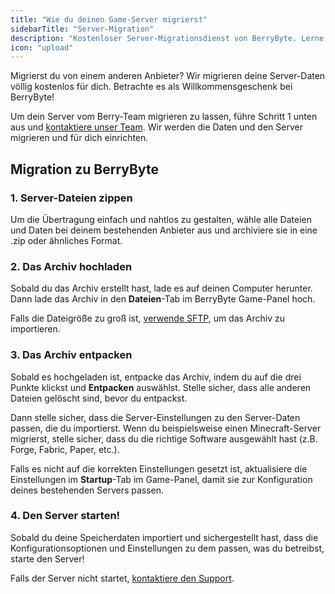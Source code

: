```yaml
---
title: "Wie du deinen Game-Server migrierst"
sidebarTitle: "Server-Migration"
description: "Kostenloser Server-Migrationsdienst von BerryByte. Lerne, wie du deine Minecraft-, Palworld-, Rust- und andere Game-Server von deinem aktuellen Hosting-Anbieter ohne Ausfallzeiten überträgst."
icon: "upload"
---
```


Migrierst du von einem anderen Anbieter? Wir migrieren deine Server-Daten völlig kostenlos für dich. Betrachte es als Willkommensgeschenk bei BerryByte!

Um dein Server vom Berry-Team migrieren zu lassen, führe Schritt 1 unten aus und [kontaktiere unser Team](https://berrybyte.net/contact). Wir werden die Daten und den Server migrieren und für dich einrichten.

## Migration zu BerryByte

### 1. Server-Dateien zippen

Um die Übertragung einfach und nahtlos zu gestalten, wähle alle Dateien und Daten bei deinem bestehenden Anbieter aus und archiviere sie in eine .zip oder ähnliches Format.

### 2. Das Archiv hochladen

Sobald du das Archiv erstellt hast, lade es auf deinen Computer herunter. Dann lade das Archiv in den **Dateien**-Tab im BerryByte Game-Panel hoch.

Falls die Dateigröße zu groß ist, [verwende SFTP](./panel/importing-files), um das Archiv zu importieren.

### 3. Das Archiv entpacken

Sobald es hochgeladen ist, entpacke das Archiv, indem du auf die drei Punkte klickst und **Entpacken** auswählst. Stelle sicher, dass alle anderen Dateien gelöscht sind, bevor du entpackst.

Dann stelle sicher, dass die Server-Einstellungen zu den Server-Daten passen, die du importierst. Wenn du beispielsweise einen Minecraft-Server migrierst, stelle sicher, dass du die richtige Software ausgewählt hast (z.B. Forge, Fabric, Paper, etc.).

Falls es nicht auf die korrekten Einstellungen gesetzt ist, aktualisiere die Einstellungen im **Startup**-Tab im Game-Panel, damit sie zur Konfiguration deines bestehenden Servers passen.

### 4. Den Server starten!

Sobald du deine Speicherdaten importiert und sichergestellt hast, dass die Konfigurationsoptionen und Einstellungen zu dem passen, was du betreibst, starte den Server!

Falls der Server nicht startet, [kontaktiere den Support](https://berrybyte.net/contact).